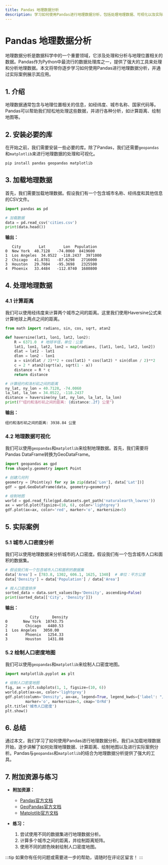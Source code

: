 ```yaml
---
title: Pandas 地理数据分析
description: 学习如何使用Pandas进行地理数据分析，包括处理地理数据、可视化以及实际案例。
---
```


# Pandas 地理数据分析

地理数据分析是数据科学中的一个重要领域，它涉及处理和分析与地理位置相关的数据。Pandas作为Python中最流行的数据处理库之一，提供了强大的工具来处理和分析地理数据。本文将带你逐步学习如何使用Pandas进行地理数据分析，并通过实际案例展示其应用。

## 1. 介绍

地理数据通常包含与地理位置相关的信息，如经纬度、城市名称、国家代码等。Pandas可以帮助我们轻松地处理这些数据，并进行各种分析，如计算距离、绘制地图等。

## 2. 安装必要的库

在开始之前，我们需要安装一些必要的库。除了Pandas，我们还需要`geopandas`和`matplotlib`来进行地理数据的处理和可视化。

```bash
pip install pandas geopandas matplotlib
```

## 3. 加载地理数据

首先，我们需要加载地理数据。假设我们有一个包含城市名称、经纬度和其他信息的CSV文件。

```python
import pandas as pd

# 加载数据
data = pd.read_csv('cities.csv')
print(data.head())
```

**输出：**

```
   City        Lat        Lon  Population
0  New York  40.7128   -74.0060  8419600
1  Los Angeles  34.0522  -118.2437  3971000
2  Chicago   41.8781   -87.6298   2716000
3  Houston   29.7604   -95.3698   2325500
4  Phoenix   33.4484   -112.0740  1680800
```

## 4. 处理地理数据

### 4.1 计算距离

我们可以使用经纬度来计算两个城市之间的距离。这里我们使用Haversine公式来计算地球上两点之间的距离。

```python
from math import radians, sin, cos, sqrt, atan2

def haversine(lat1, lon1, lat2, lon2):
    R = 6371.0  # 地球半径，单位：公里
    lat1, lon1, lat2, lon2 = map(radians, [lat1, lon1, lat2, lon2])
    dlat = lat2 - lat1
    dlon = lon2 - lon1
    a = sin(dlat / 2)**2 + cos(lat1) * cos(lat2) * sin(dlon / 2)**2
    c = 2 * atan2(sqrt(a), sqrt(1 - a))
    distance = R * c
    return distance

# 计算纽约和洛杉矶之间的距离
ny_lat, ny_lon = 40.7128, -74.0060
la_lat, la_lon = 34.0522, -118.2437
distance = haversine(ny_lat, ny_lon, la_lat, la_lon)
print(f"纽约和洛杉矶之间的距离: {distance:.2f} 公里")
```

**输出：**

```
纽约和洛杉矶之间的距离: 3938.84 公里
```

### 4.2 地理数据可视化

我们可以使用`geopandas`和`matplotlib`来绘制地理数据。首先，我们需要将Pandas DataFrame转换为GeoDataFrame。

```python
import geopandas as gpd
from shapely.geometry import Point

# 创建几何列
geometry = [Point(xy) for xy in zip(data['Lon'], data['Lat'])]
gdf = gpd.GeoDataFrame(data, geometry=geometry)

# 绘制地图
world = gpd.read_file(gpd.datasets.get_path('naturalearth_lowres'))
ax = world.plot(figsize=(10, 6), color='lightgrey')
gdf.plot(ax=ax, color='red', marker='o', markersize=5)
```


## 5. 实际案例

### 5.1 城市人口密度分析

我们可以使用地理数据来分析城市的人口密度。假设我们有一个包含城市人口和面积的数据集。

```python
# 假设我们有一个包含城市人口和面积的数据集
data['Area'] = [783.8, 1302, 606.1, 1625, 1340]  # 单位：平方公里
data['Density'] = data['Population'] / data['Area']

# 按人口密度排序
sorted_data = data.sort_values(by='Density', ascending=False)
print(sorted_data[['City', 'Density']])
```

**输出：**

```
           City      Density
0       New York  10743.75
2        Chicago   4480.53
1  Los Angeles   3050.00
4        Phoenix   1254.33
3        Houston   1431.08
```

### 5.2 绘制人口密度地图

我们可以使用`geopandas`和`matplotlib`来绘制人口密度地图。

```python
import matplotlib.pyplot as plt

# 绘制人口密度地图
fig, ax = plt.subplots(1, 1, figsize=(10, 6))
world.plot(ax=ax, color='lightgrey')
gdf.plot(column='Density', ax=ax, legend=True, legend_kwds={'label': "人口密度 (人/平方公里)"}, 
         marker='o', markersize=5, cmap='OrRd')
plt.title('城市人口密度')
plt.show()
```

## 6. 总结

通过本文，我们学习了如何使用Pandas进行地理数据分析。我们从加载地理数据开始，逐步讲解了如何处理地理数据、计算距离、绘制地图以及进行实际案例分析。Pandas与`geopandas`和`matplotlib`的结合为地理数据分析提供了强大的工具。

## 7. 附加资源与练习

- **附加资源：**
  - [Pandas官方文档](https://pandas.pydata.org/pandas-docs/stable/)
  - [GeoPandas官方文档](https://geopandas.org/)
  - [Matplotlib官方文档](https://matplotlib.org/stable/contents.html)

- **练习：**
  1. 尝试使用不同的数据集进行地理数据分析。
  2. 计算多个城市之间的距离，并绘制距离矩阵。
  3. 使用不同的颜色映射绘制人口密度地图。

:::tip
如果你有任何问题或需要进一步的帮助，请随时在评论区留言！
:::